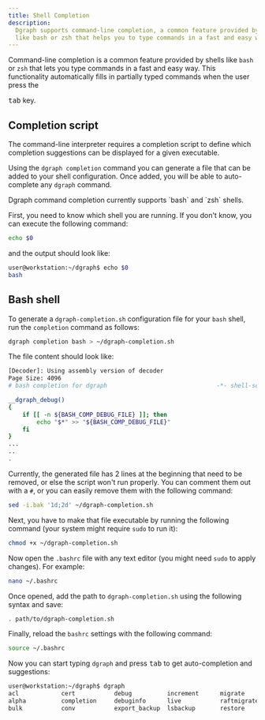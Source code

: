 ```yaml
---
title: Shell Completion
description:
  Dgraph supports command-line completion, a common feature provided by shells
  like bash or zsh that helps you to type commands in a fast and easy way
---
```


Command-line completion is a common feature provided by shells like `bash` or
`zsh` that lets you type commands in a fast and easy way. This functionality
automatically fills in partially typed commands when the user press the

<kbd>tab</kbd> key.

## Completion script

The command-line interpreter requires a completion script to define which
completion suggestions can be displayed for a given executable.

Using the `dgraph completion` command you can generate a file that can be added
to your shell configuration. Once added, you will be able to auto-complete any
`dgraph` command.

<Note>
  Dgraph command completion currently supports `bash` and `zsh` shells.
</Note>

First, you need to know which shell you are running. If you don't know, you can
execute the following command:

```sh
echo $0
```

and the output should look like:

```sh
user@workstation:~/dgraph$ echo $0
bash
```

## Bash shell

To generate a `dgraph-completion.sh` configuration file for your `bash` shell,
run the `completion` command as follows:

```sh
dgraph completion bash > ~/dgraph-completion.sh
```

The file content should look like:

```sh
[Decoder]: Using assembly version of decoder
Page Size: 4096
# bash completion for dgraph                               -*- shell-script -*-

__dgraph_debug()
{
    if [[ -n ${BASH_COMP_DEBUG_FILE} ]]; then
        echo "$*" >> "${BASH_COMP_DEBUG_FILE}"
    fi
}
...
..
.
```

Currently, the generated file has 2 lines at the beginning that need to be
removed, or else the script won't run properly. You can comment them out with a
`#`, or you can easily remove them with the following command:

```sh
sed -i.bak '1d;2d' ~/dgraph-completion.sh
```

Next, you have to make that file executable by running the following command
(your system might require `sudo` to run it):

```sh
chmod +x ~/dgraph-completion.sh
```

Now open the `.bashrc` file with any text editor (you might need `sudo` to apply
changes). For example:

```sh
nano ~/.bashrc
```

Once opened, add the path to `dgraph-completion.sh` using the following syntax
and save:

```sh
. path/to/dgraph-completion.sh
```

Finally, reload the `bashrc` settings with the following command:

```sh
source ~/.bashrc
```

Now you can start typing `dgraph` and press <kbd>tab</kbd> to get
auto-completion and suggestions:

```txt
user@workstation:~/dgraph$ dgraph
acl            cert           debug          increment      migrate        tool           zero
alpha          completion     debuginfo      live           raftmigrate    upgrade
bulk           conv           export_backup  lsbackup       restore        version
```
